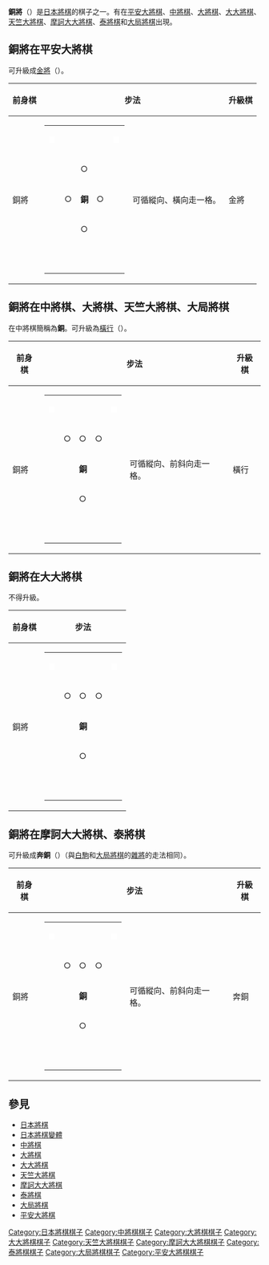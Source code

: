 {{Unreferenced|time=2019-01-27T18:30:14+00:00}}
{{japanese|japanese=銅将|kana=どうしょう|romaji=Dōshō}}

'''銅將'''（{{lang|ja|どうしょう}}）是[[日本將棋|日本將棋]]的棋子之一。有在[[平安大將棋|平安大將棋]]、[[中將棋|中將棋]]、[[大將棋|大將棋]]、[[大大將棋|大大將棋]]、[[天竺大將棋|天竺大將棋]]、[[摩訶大大將棋|摩訶大大將棋]]、[[泰將棋|泰將棋]]和[[大局將棋|大局將棋]]出現。

== 銅將在平安大將棋 ==
可升級成[[金將|金將]]（{{lang|ja|きんしょう}}）。


{| border="1" cellspacing="0" cellpadding="3"
|----- bgcolor="#dddddd"
! 前身棋
! colspan="2" | 步法
! 升級棋
! colspan="2" | 步法
|-----
| 銅將 ||
{| border="1" cellspacing="0" cellpadding="3"
|-----
| <span style="color:white">■</span> ||   ||   ||   || <span style="color:white">■</span>
|-----
| 　 || 　 || ○ || 　 || 　
|-----
| 　 || ○ || '''銅''' || ○ || 　
|-----
| 　 || 　 || ○ || 　 || 　
|-----
|   ||   ||   ||   ||  
|}
| 可循縱向、橫向走一格。 || 金將 ||
{| border="1" cellspacing="0" cellpadding="3"
|-----
| <span style="color:white">■</span> ||   ||   ||   || <span style="color:white">■</span>
|-----
|   || ○ || ○ || ○ ||  
|-----
|   || ○ || '''金''' || ○ ||  
|-----
|   ||   || ○ ||   ||  
|-----
|   ||   ||   ||   ||  
|}
| 可循縱向、橫向、前斜向走一格。
|}

== 銅將在中將棋、大將棋、天竺大將棋、大局將棋 ==
在中將棋簡稱為'''銅'''。可升級為[[橫行|橫行]]（{{lang|ja|おうぎょう}}）。


{| border="1" cellspacing="0" cellpadding="3"
|----- bgcolor="#dddddd"
! 前身棋
! colspan="2" | 步法
! 升級棋
! colspan="2" | 步法
|-----
| 銅將 ||
{| border="1" cellspacing="0" cellpadding="3"
|-----
| <span style="color:white">■</span> ||   ||   ||   || <span style="color:white">■</span>
|-----
|   || ○ || ○ || ○ ||  
|-----
|   ||   || '''銅''' ||   ||  
|-----
|   ||   || ○ ||   ||  
|-----
|   ||   ||   ||   ||  
|}
| 可循縱向、前斜向走一格。 || 橫行 ||
{| border="1" cellspacing="0" cellpadding="3"
|-----
|   ||   ||   ||   ||  
|-----
|   ||   || ○ ||   ||  
|-----
| ─ || ─ || '''橫''' || ─ || ─
|-----
|   ||   || ○ ||   ||  
|-----
|   ||   ||   ||   ||  
|}
| 可循橫向自由行走，或循縱向走一格。不得越過其他棋子。
|}

== 銅將在大大將棋 ==
不得升級。


{| border="1" cellspacing="0" cellpadding="3"
|----- bgcolor="#dddddd"
! 前身棋
! colspan="2" | 步法
|-----
| 銅將 ||
{| border="1" cellspacing="0" cellpadding="3"
|-----
| <span style="color:white">■</span> ||   ||   ||   || <span style="color:white">■</span>
|-----
|   || ○ || ○ || ○ ||  
|-----
|   ||   || '''銅''' ||   ||  
|-----
|   ||   || ○ ||   ||  
|-----
|   ||   ||   ||   ||  
|}
| 可循縱向、前斜向走一格。
|}

== 銅將在摩訶大大將棋、泰將棋 ==
可升級成'''奔銅'''（{{lang|ja|ほんどう}}）（與[[白駒|白駒]]和[[大局將棋|大局將棋]]的[[犬_(日本將棋)|雜將]]的走法相同）。


{| border="1" cellspacing="0" cellpadding="3"
|----- bgcolor="#dddddd"
! 前身棋
! colspan="2" | 步法
! 升級棋
! colspan="2" | 步法
|-----
| 銅將 ||
{| border="1" cellspacing="0" cellpadding="3"
|-----
| <span style="color:white">■</span> ||   ||   ||   || <span style="color:white">■</span>
|-----
|   || ○ || ○ || ○ ||  
|-----
|   ||   || '''銅''' ||   ||  
|-----
|   ||   || ○ ||   ||  
|-----
|   ||   ||   ||   ||  
|}
| 可循縱向、前斜向走一格。 || 奔銅 ||
{| border="1" cellspacing="0" cellpadding="3"
|-----
| ＼ ||   || │ ||   || ／
|-----
|   || ＼ || │ || ／ ||  
|-----
|   ||   || '''酮''' ||   ||  
|-----
|   ||   || │ ||   ||  
|-----
|   ||   || │ ||   ||  
|}
| 可循縱向、前斜向自由行走。不得越棋。
|}

== 參見 ==
*[[日本將棋|日本將棋]]
*[[日本將棋變體|日本將棋變體]]
*[[中將棋|中將棋]]
*[[大將棋|大將棋]]
*[[大大將棋|大大將棋]]
*[[天竺大將棋|天竺大將棋]]
*[[摩訶大大將棋|摩訶大大將棋]]
*[[泰將棋|泰將棋]]
*[[大局將棋|大局將棋]]
*[[平安大將棋|平安大將棋]]

[[Category:日本將棋棋子|Category:日本將棋棋子]]
[[Category:中將棋棋子|Category:中將棋棋子]]
[[Category:大將棋棋子|Category:大將棋棋子]]
[[Category:大大將棋棋子|Category:大大將棋棋子]]
[[Category:天竺大將棋棋子|Category:天竺大將棋棋子]]
[[Category:摩訶大大將棋棋子|Category:摩訶大大將棋棋子]]
[[Category:泰將棋棋子|Category:泰將棋棋子]]
[[Category:大局將棋棋子|Category:大局將棋棋子]]
[[Category:平安大將棋棋子|Category:平安大將棋棋子]]
